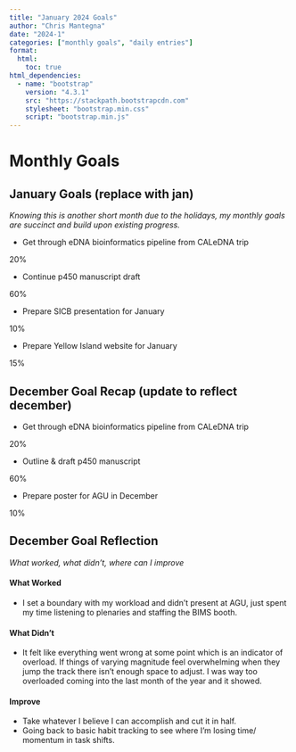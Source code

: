 ```yaml
---
title: "January 2024 Goals"
author: "Chris Mantegna"
date: "2024-1"
categories: ["monthly goals", "daily entries"]
format:
  html:
    toc: true
html_dependencies:
  - name: "bootstrap"
    version: "4.3.1"
    src: "https://stackpath.bootstrapcdn.com"
    stylesheet: "bootstrap.min.css"
    script: "bootstrap.min.js"
---
```


# Monthly Goals

## January Goals (replace with jan)

*Knowing this is another short month due to the holidays, my monthly
goals are succinct and build upon existing progress.*

-   Get through eDNA bioinformatics pipeline from CALeDNA trip

::: progress
::: {.progress-bar role="progressbar" style="width: 20%;" aria-valuenow="20" aria-valuemin="0" aria-valuemax="100"}
20%
:::
:::

-   Continue p450 manuscript draft

::: progress
::: {.progress-bar role="progressbar" style="width: 60%;" aria-valuenow="60" aria-valuemin="0" aria-valuemax="100"}
60%
:::
:::

-   Prepare SICB presentation for January

::: progress
::: {.progress-bar role="progressbar" style="width: 10%;" aria-valuenow="10" aria-valuemin="0" aria-valuemax="100"}
10%
:::
:::

-   Prepare Yellow Island website for January

::: progress
::: {.progress-bar role="progressbar" style="width: 15%;" aria-valuenow="15" aria-valuemin="0" aria-valuemax="100"}
15%
:::
:::

## December Goal Recap (update to reflect december)

-   Get through eDNA bioinformatics pipeline from CALeDNA trip

::: progress
::: {.progress-bar role="progressbar" style="width: 20%;" aria-valuenow="20" aria-valuemin="0" aria-valuemax="100"}
20%
:::
:::

-   Outline & draft p450 manuscript

::: progress
::: {.progress-bar role="progressbar" style="width: 60%;" aria-valuenow="60" aria-valuemin="0" aria-valuemax="100"}
60%
:::
:::

-   Prepare poster for AGU in December

::: progress
::: {.progress-bar role="progressbar" style="width: 10%;" aria-valuenow="10" aria-valuemin="0" aria-valuemax="100"}
10%
:::
:::

## December Goal Reflection

*What worked, what didn't, where can I improve*

#### What Worked

-   I set a boundary with my workload and didn't present at AGU, just
    spent my time listening to plenaries and staffing the BIMS booth.

#### What Didn't

-   It felt like everything went wrong at some point which is an
    indicator of overload. If things of varying magnitude feel
    overwhelming when they jump the track there isn't enough space to
    adjust. I was way too overloaded coming into the last month of the
    year and it showed.

#### Improve

-   Take whatever I believe I can accomplish and cut it in half.
-   Going back to basic habit tracking to see where I'm losing time/
    momentum in task shifts.
